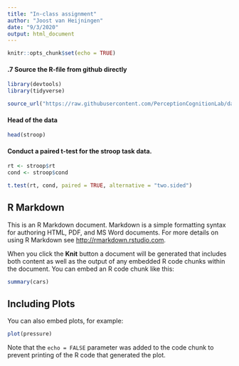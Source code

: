 ```yaml
---
title: "In-class assignment"
author: "Joost van Heijningen"
date: "9/3/2020"
output: html_document
---
```


```r
knitr::opts_chunk$set(echo = TRUE)
```

#### .7 Source the R-file from github directly
```r
library(devtools)
library(tidyverse)

source_url("https://raw.githubusercontent.com/PerceptionCognitionLab/data0/master/contexteffects/FlankerStroopSimon/cleaning.R")
```

#### Head of the data
```r
head(stroop)
```
#### Conduct a paired t-test for the stroop task data.

```r
rt <- stroop$rt
cond <- stroop$cond

t.test(rt, cond, paired = TRUE, alternative = "two.sided")
```


## R Markdown

This is an R Markdown document. Markdown is a simple formatting syntax for authoring HTML, PDF, and MS Word documents. For more details on using R Markdown see <http://rmarkdown.rstudio.com>.

When you click the **Knit** button a document will be generated that includes both content as well as the output of any embedded R code chunks within the document. You can embed an R code chunk like this:

```r
summary(cars)
```

## Including Plots

You can also embed plots, for example:

```r
plot(pressure)
```

Note that the `echo = FALSE` parameter was added to the code chunk to prevent printing of the R code that generated the plot.

